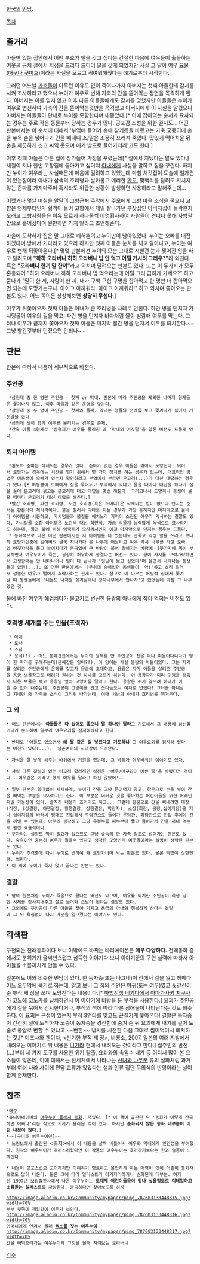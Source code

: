 [[한국]]의 [[민담]].

[[목차]]
== 줄거리 ==
아들만 있는 집안에서 어떤 부호가 딸을 갖고 싶다는 간절한 마음에 여우들이 출몰하는 여웃골 근처 절에서 치성을 드리다 드디어 딸을 갖게 되었지만 사실 그 딸이 여우 [[요물]]([[매구]]나 [[구미호]])이라는 사실을 모르고 귀여워해줬다는 얘기로부터 시작한다.

그러던 어느날 [[가축]]들이 아무런 이유도 없이 죽어나가자 아버지는 첫째 아들한테 감시를 시켜 조사하라고 했으나 누이가 여우로 변해 가축의 간을 뜯어먹는 장면을 목격하게 된다. 아버지는 이를 믿지 않고 이후 다른 아들들에게도 감시를 명했지만 아들들은 누이가 여우로 변신하여 가축의 간을 뜯어먹는것만을 목격했고 아버지에게 이 사실을 알렸으나 아버지는 아들들이 단체로 누이를 모함한다며 내쫒았다.[* 이때 잡아먹는 순서가 묘사되는 경우는 주로 작은 동물부터 당하는 경우가 많다. 공포감 조성을 위한 걸지도... 어떤 판본에서는 이 순서에 대해서 '부엌에 들어가 손에 참기름을 바르고는 가축 궁둥이에 손을 쑤욱 손을 넣어다가 간을 빼내니 소/말은 조용히 쓰러져 죽었다. 맛있게 먹어치운 뒤 손을 깨끗하게 씻고 씨익 웃으며 애기 방으로 들어가더라'고도 한다.]

이후 첫째 아들은 다른 집에 장가들어 가정을 꾸렸는데[* 절에서 지냈다는 말도 있다.] 세월이 지나 한번 고향집에 돌아가고 싶어져 [[아내]]에게 사실을 말하고 짐을 꾸린다. 하지만 누이가 여우라는 사실때문에 마음에 걸려하고 있었는데 마침 처갓집이 도술에 일가견이 있는집이라 아내가 삼색의 호리병과 날카롭고 예리한 [[환도]], 몇백리를 달려도 지치지 않는 준마를 가지다주며 혹시라도 위급한 상황이 발생하면 사용하라고 말해주는데...

어쨌거나 몇날 며칠을 말달려 고향근처 [[주막]]에서 주모에게 고향 마을 소식을 물으니 고향은 언제부터인가 횡액이 들어 고향에서 제일 잘나가던 부잣집인 아버지집이 몰락한지 오래고 고향사람들은 이유 모르게 하나둘씩 비명횡사하여 사람들이 견디다 못해 사방팔방으로 흩어졌다며 웬만하면 가지 말라고 조언해준다.

마을에 도착하자 집은 말 그대로 폐허뿐이고 누이만이 남아있었다. 누이는 오빠를 대접하겠다며 방에서 기다리고 있으라 하지만 첫째 아들은 눈치를 채고 달아나고, 누이는 여우로 변해 뒤쫓아온다.[* 몇몇 판본에선 누이의 모습 그대로 시뻘건 눈과 찢어진 입을 하고 달려오며 '''"하하 오라버니 히히 오라버니 밥 안 먹고 어딜 가시려 그러우?"'''라 외친다. 혹은 '''"오라버니 한끼 말 한끼"'''라고 외치며 달려오는 판본도 있다. 또는 이 두가지가 모두 혼용되어 "히히 오라버니 하하 오라버니 밥 먹으라는데 어딜 그리 급하게 가세요?" 하고 묻다가 "말이 한 끼, 사람이 한 끼. 내가 구백 구십 구명을 잡아먹고 한 명만 더 잡아먹으면 되는데 도망가는구나. 아이고 아까워라. 아이고 아까워라!" 하고 외치며 쫒아오는 판본도 있다. 어느 쪽이든 상상해보면 '''상당히 무섭다.''']

여우가 뒤쫓아오자 첫째 아들은 아내가 준 호리병을 차례로 던진다. 하얀 병을 던지자 가시덩굴이 여우의 길을 막고, 파란 병을 던지자 바다처럼 물이 범람해 여우를 막는다. 그러나 여우가 끝까지 쫓아오자 첫째 아들은 마지막 빨간 병을 던져서 여우를 퇴치한다.~~그냥 빨간것부터 던졌으면 안되나~~

== 판본 ==
판본에 따라서 내용이 세부적으로 바뀐다.

=== 주인공 ===
  *삼형제 중 한 명만 주인공 - 첫째 or 막내. 판본에 따라 주인공을 제외한 나머지 형제들은 쫓겨나지 않고, 이후 마을과 같은 운명을 맞는다.
  *삼형제 중 두 명이 주인공 - 첫째와 둘째. 막내는 형들의 선례를 보고 쫒겨나기 싫어서 거짓말을 한다.
  *삼형제 셋이 함께 여우를 물리치는 경우도 존제.
  *간혹 아들 4형제로 '삼형제가 여우를 물리침'과 '막내의 거짓말'을 합친 버전도 드물게 있다.

=== 퇴치 아이템 ===
  *환도와 준마는 삭제되는 경우가 많다. 준마가 없는 경우 아들은 뛰어서 도망친다! 뛰어서 도망가는 경우에는 시간을 벌기 위해서 몇 가지 장치를 하는 경우가 있는데, 대표적인 방법은 여동생이 오빠가 있는지 확인하려고 부엌에서 부르면 문고리(...)가 대신 대답하는 경우가 있다.[* 여동생이 오빠에게 실을 묶어두고 부엌에서 있냐고 물을 때마다 대답을 하다가 실을 풀어 문고리에 묶고는 문고리에 대고 대답을 몇번 해둔다. 그러고나서 도망치니 동생이 물을 때마다 문고리가 대신 대답을 해준다.]
  *빨간 호리병, 파란 호리병, 노란 호리병(혹은 주머니)은 삭제되는 일이 없으나 던지는 순서는 판본마다 제각각이다. 불을 질러서 막타를 치는 경우가 가장 흔하지만 마지막으로 물바다 아이템을 사용하고, 가시덤불과 불길을 헤치느라 기력이 소진된 여우가 익사하는 결말도 있다. 가시덩굴 소환 아이템은 노란색 대신 하얀색, 가끔 [[식물]]계 능력답게 녹색으로 묘사되기도 하는데, 물과 불에 비해 임팩트가 모자라서인지 이걸 마지막으로 던지는 경우는 드물다.
  * 동화책으로 나온 어떤 판본에서는 저 아이템을 다 썼는데도 안죽고 막상 칼을 쓰려고 보니까 도망가던중에 잃어버려 결국 지나가다 본 나무에 매달리고 여우 역시 나무를 타고 오빠의 바짓자락을 물고 늘어지다가 뜬금없이 큰 바람이 불어 떨어지는 바람에 나뭇가지에 목이 부딪치면서 여우누이가 죽는, 굉장히 허무하게 종결나는 버전도 있다. 형이 사지를 오락가락하면서 고생할때는 안 나타나더니 일이 다 끝나자 '형님이 보고 싶었다'며 울면서 나타나는 동생들이 압권(...). 또 어떤 판본에서는 나무위에 숨어있던 동생들이 '악!'하고 소리 질러서 깜놀한 여우가 떨어져 추락사하는 전개도 있다. 참고로 이 나무는 어릴적 집에서 쫒겨날 때 동생들에게 '니들도 나처럼 쫒겨날테니 정자나무에서 만나자'고 했었는데 마침 그 나무였던 것. 
물에 빠진 여우가 헤엄치다가 물고기로 변신한 용왕의 아내에게 잡아 먹히는 버전도 있다. 

=== 호리병 세개를 주는 인물(조력자) ===
  * 아내
  * 도사
  * 스님
  * 용녀(!) - 어느 동화전집에서는 누이의 정체를 안 주인공이 집을 떠나 떠돌아다니다가 잉어 한 마리를 구해주는데(은혜갚은 잉어?!), 이 잉어는 사실 용왕의 아들이었다. 그는 자기를 살려준 주인공에게 은혜를 갚고자 용궁에 초대하고, 용왕은 자기 아들을 살려준 주인공을 용궁 보물창고로 데려가 원하는 것 하나를 고르게 하는데, 이 용왕자가 미리 귀띔을 해줘서 다른 보물은 됐고 용왕님 옆의 고양이를 달라고 한다. 용왕은 주지 않으려 하다가 어쩔 수 없이 내주는데, 주인공이 고양이를 안고 쓰다듬으니 여자로 변했다! 그녀를 아내삼고 지내던 중 가족들 소식이 그리워 나가는데, 이때 처남과 아내가 호리병을 챙겨준다.

=== 그 외 ===
 * 어느 판본에서는 '''아들들은 다 없어도 좋으니 딸 하나만 달라'''고 기도해서 그 내용에 삼신할머니가 분노하여 일부러 여우요괴를 점지해줬다고 한다. 

 * 반대로 '아들도 있으면서 '''왜 딸 같은 걸 낳겠다고 기도하냐''''고 여우요괴를 점지해 줬다는 버전도 있다(...).  남존여비의 시대상이 드러난다.

 * 자식을 잘 낳게 해주는 바위에서 기원을 했는데, 그 바위가 여우바위란 이야기도 있다.

 * 사실 다른 잡설이 없는 비교적 합리적인 설정은 '여우/매구같이 예쁜 딸'을 바랐다는 것이다.--여우같은 이라고 했지 여우를 달라고 하진 않았어!--

 * 일부 판본은 쓸데없이 세세하게, 누이가 간을 그냥 뜯어먹지 않고, 항문으로 손을 넣어 간을 빼먹는 부분을 묘사하기도 한다. 이 부분은 더러운 것을 좋아하는 어린이들을 위한 어레인지일 가능성이 있다. 솔직히 내용이 호러기도 하고... 그런데 항문으로 간을 빼내려면 대장(직장, S상결장, 하행결장, 횡행결장, 상행결장, 막창자), 소장(회장, 공장,십이지장)을 지나 십이지장의 바터씨 팽대로 진입해서 주담관으로 들어가 우담관, 좌담관으로 진입 후에야 간을 꺼낼 수 있는데, 아무리 생각해도 그냥 우복부를 피부부터 뚫고 들어가서 간을 꺼내 먹는게 훨씬 효율적이다.
 * 부자라는 설정도 딱히 필요가 없으므로 그냥 숲속의 한 가족 정도로 넘어가는 판본도 있다. 숲속이면 충분히 여우가 들을수 있다고 생각한 모양인지 여웃골이라는 설명이 생략된 판본도 있다. 
 * 누이가 추격중에 다시 누이로 변하여 왜 도망가냐머 낚는 판본도 있다. 물론 떡밥이 상한만큼, 씹힌다. 
 * 이 외에 누이가 죽지 않고 끝나는 판본도 있다.

=== 결말 ===
 * 앞의 원본처럼 누이가 죽음으로 끝나는 버전도 있으며, 여우를 퇴치한 주인공이 희생 당한 시체를 장사지내주고 절로 들어와 스님이 된다는 결말도 있다.
 * 그외에도 주인공이 다른 아들을 찾아 가지고 용궁의 아내와 행복하게 산다는 결말과 그 뒤 욕심없이 다시 가문을 일으켰다는 이야기도 있다.

== 각색판 ==
구전되는 전래동화이다 보니 이밖에도 바뀌는 바리에이션은 '''매우 다양하다.''' 전래동화 중에서도 분위기가 을씨년스럽고 섬뜩한 이야기다 보니 이야기꾼의 구연 실력에 따라서 아이들을 소름끼치게 만들 수 있다.

일본에도 이와 비슷한 민담이 있다. 한 동자승(또는 나그네)이 산에서 길을 잃고 헤메다 어느 오두막에 묵기로 하는데, 알고 보니 그 집의 주인은 마귀(또는 여우)였고 뒷간신이 준 부적 세 장을 쓰며 도망친다는 내용이다.[* [[마법선생 네기마]]에서 [[아마가사키 치구사]]가 [[코노에 코노카]]를 납치하면서 이 이야기에 바탕을 둔 부적을 사용한다.] 요괴가 주인공에게 실을 묶어서 감시한다거나, 부적의 색에 따라 다른 장애물이 나타난다는 것도 비슷하다. 이 요괴는 근성이 있는지 부적 3연타를 맞고도 끈질기게 쫓아온다! 결말은 동자승이 간신히 절에 도착하자 노승이 동자승을 경전함에 숨겨 준 뒤 요괴에게 내기를 걸어 도술로 콩알로 변할 수 있냐고 ~~뻔한~~ 낚시를 시전한 다음 그대로 씹어먹어서 퇴치하는 것.[* 미즈사와 겐이치, <신기한 부적 세 장>, 비룡소, 2007. 일본의 여러 지방에서 내려오는 이야기로 위 내용은 [[니가타]] 현에서 내려오는 것이라고 한다.] 집주인의 반전(...)부터 세 가지 도구를 사용한 위기 탈출, 요괴와의 속임수 내기 등 어디서 많이 본 요소들이 많은데, 이에 대해서는 전세계에서 나타나는 [[선녀와 나무꾼]] 류의 설화처럼 과거부터 여러 나라 사이에 민담 교류가 있었다는 설과 인류 집단 무의식의 반영이라는 설이 함께 존재한다. 


== 참조 ==
 *[[매구]]
 *쥬니어네이버의 [http://study.jr.naver.com/donghwa/view.nhn?donghwaNo=837&categoryId=3&donghwaSort=regDate&ageType=ALL&viewAgeType=ALL 여우누이 플래시 동화]. 재밌다. [* 이 책이 출판된 뒤 '동화가 이렇게 잔혹하면 어쩌냐'라는 식으로 기사가 올라온 적이 있다. 하지만 '''순화되지 않은 동화 대부분이 이런 내용이 많다.''']
 *~~[구미호 여우누이뎐]~~
 * 느림보에서 출간된 <끝지>에서 이 내용을 살짝 비틀어서 여우와 막내에게 인간성을 부여했다. 원작의 여우누이가 호러스러웠다면 이 작품의 여우누이는 호러라기보다는 한과 슬픔이 느껴진다.

 * 내용이 공포스럽고 고어하지만 이해하기 명료하고 몰입하게 하는 매력이 있어 어린이 동화책으로도 많이 나온다. 물론 그에 따라 일러스트가 아기자기하거나 순화된게 대부분. 하지만 1997년 보림출판사에서 나온 여우누이는 '''도대체 어린이들용이 맞나 싶을정도로 디테일하고 소름돋는 일러스트'''를 자랑한다. 궁금하다면 찾아보도록 하자

 http://image.aladin.co.kr/Community/mypaper/pimg_787603133448315.jpg?width=70%
 부부 뒷쪽에 깨알같이 여우가 보인다.
 http://image.aladin.co.kr/Community/mypaper/pimg_787603133448316.jpg?width=70%
 어머니에게 안겨서 몰래 '''[[썩소]]를 짓는 여우누이'''
 http://image.aladin.co.kr/Community/mypaper/pimg_787603133448317.jpg?width=70%
 간을 빼먹으러가는 여우누이와 그것을 몰래 지켜보는 오라버니
[[각주]]
